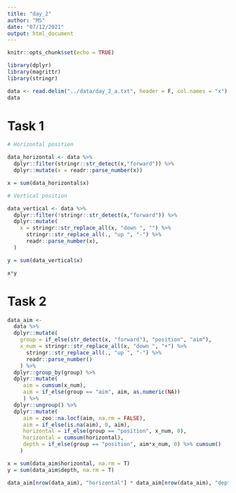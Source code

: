 ```yaml
---
title: "day_2"
author: "MS"
date: "07/12/2021"
output: html_document
---
```


```r
knitr::opts_chunk$set(echo = TRUE)

library(dplyr)
library(magrittr)
library(stringr)

data <- read.delim("../data/day_2_a.txt", header = F, col.names = "x")
data
```

# Task 1 

```r
# Horizontal position

data_horizontal <- data %>% 
  dplyr::filter(stringr::str_detect(x,"forward")) %>% 
  dplyr::mutate(x = readr::parse_number(x))

x = sum(data_horizontal$x)

# Vertical position

data_vertical <- data %>% 
  dplyr::filter(!stringr::str_detect(x,"forward")) %>% 
  dplyr::mutate(
    x = stringr::str_replace_all(x, "down ", "") %>% 
      stringr::str_replace_all(., "up ", "-") %>% 
      readr::parse_number(x), 
  )

y = sum(data_vertical$x)

x*y
```

# Task 2 

```r
data_aim <- 
  data %>% 
  dplyr::mutate(
    group = if_else(str_detect(x, "forward"), "position", "aim"),
    x_num = stringr::str_replace_all(x, "down ", "+") %>% 
      stringr::str_replace_all(., "up ", "-") %>% 
      readr::parse_number()
    ) %>% 
  dplyr::group_by(group) %>% 
  dplyr::mutate(
     aim = cumsum(x_num), 
     aim = if_else(group == "aim", aim, as.numeric(NA))
     ) %>% 
  dplyr::ungroup() %>% 
  dplyr::mutate( 
     aim = zoo::na.locf(aim, na.rm = FALSE),
     aim = if_else(is.na(aim), 0, aim),
     horizontal = if_else(group == "position", x_num, 0), 
     horizontal = cumsum(horizontal),
     depth = if_else(group == "position", aim*x_num, 0) %>% cumsum()
    )

x = sum(data_aim$horizontal, na.rm = T)
y = sum(data_aim$depth, na.rm = T)

data_aim[nrow(data_aim), "horizontal"] * data_aim[nrow(data_aim), "depth"] 

```
